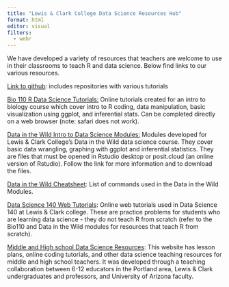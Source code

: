 ```yaml
---
title: "Lewis & Clark College Data Science Resources Hub"
format: html
editor: visual
filters: 
  - webr
---
```


We have developed a variety of resources that teachers are welcome to use in their classrooms to teach R and data science. Below find links to our various resources.

[Link to github](https://github.com/Lewis-and-Clark-Data-Science): includes repositories with various tutorials

[Bio 110 R Data Science Tutorials:](https://lewis-and-clark-data-science.github.io/BIO-110-Web-Tutorials/) Online tutorials created for an intro to biology course which cover intro to R coding, data manipulation, basic visualization using ggplot, and inferential stats. Can be completed directly on a web browser (note: safari does not work).

[Data in the Wild Intro to Data Science Modules:](ditw.qmd) Modules developed for Lewis & Clark College’s Data in the Wild data science course. They cover basic data wrangling, graphing with ggplot and inferential statistics. They are files that must be opened in Rstudio desktop or posit.cloud (an online version of Rstudio). Follow the link for more information and to download the files.

[Data in the Wild Cheatsheet](cheatsheet.qmd): List of commands used in the Data in the Wild Modules. 

[Data Science 140 Web Tutorials](https://lewis-and-clark-data-science.github.io/DSCI-140-Web-Tutorials/): Online web tutorials used in Data Science 140 at Lewis & Clark college. These are practice problems for students who are learning data science - they do not teach R from scratch (refer to the Bio110 and Data in the Wild modules for resources that teach R from scratch).

[Middle and High school Data Science Resources](https://lewis-and-clark-data-science.github.io/6-12-Data-Science-Resources/): This website has lesson plans, online coding tutorials, and other data science teaching resources for middle and high school teachers. It was developed through a teaching collaboration between 6-12 educators in the Portland area, Lewis & Clark undergraduates and professors, and University of Arizona faculty.

